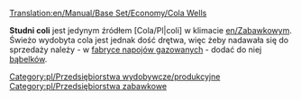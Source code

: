 [[Translation:en/Manual/Base Set/Economy/Cola Wells]]

{{pl/Przedsiębiorstwa|image=ColaWells.png
|name=Studnia coli
|climates=[[en/Zabawkowy]]
|accepts=Nic
|produces=[[pl/Manual/Base Set/Economy/Cola|Cola]]
}}

'''Studni coli''' jest jedynym źródłem [Cola/Pl|coli] w klimacie [[en/Zabawkowy]]m. Świeżo wydobyta cola jest jednak dość drętwa, więc żeby nadawała się do sprzedaży należy - w [[pl/Manual/Base Set/Economy/Fabryka napojów gazowanych|fabryce napojów gazowanych]] - dodać do niej [[pl/Manual/Base Set/Economy/Bąbelki|bąbelków]].

{{pl/Navbox Industries}}

[[Category:pl/Przedsiębiorstwa wydobywcze/produkcyjne]]
[[Category:pl/Przedsiębiorstwa zabawkowe]]